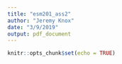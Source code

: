 ```yaml
---
title: "esm201_ass2"
author: "Jeremy Knox"
date: "3/9/2019"
output: pdf_document
---
```


```r
knitr::opts_chunk$set(echo = TRUE)
```
